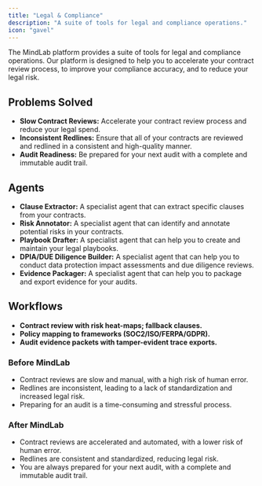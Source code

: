 ```yaml
---
title: "Legal & Compliance"
description: "A suite of tools for legal and compliance operations."
icon: "gavel"
---
```


The MindLab platform provides a suite of tools for legal and compliance operations. Our platform is designed to help you to accelerate your contract review process, to improve your compliance accuracy, and to reduce your legal risk.

## Problems Solved

-   **Slow Contract Reviews:** Accelerate your contract review process and reduce your legal spend.
-   **Inconsistent Redlines:** Ensure that all of your contracts are reviewed and redlined in a consistent and high-quality manner.
-   **Audit Readiness:** Be prepared for your next audit with a complete and immutable audit trail.

## Agents

-   **Clause Extractor:** A specialist agent that can extract specific clauses from your contracts.
-   **Risk Annotator:** A specialist agent that can identify and annotate potential risks in your contracts.
-   **Playbook Drafter:** A specialist agent that can help you to create and maintain your legal playbooks.
-   **DPIA/DUE Diligence Builder:** A specialist agent that can help you to conduct data protection impact assessments and due diligence reviews.
-   **Evidence Packager:** A specialist agent that can help you to package and export evidence for your audits.

## Workflows

-   **Contract review with risk heat-maps; fallback clauses.**
-   **Policy mapping to frameworks (SOC2/ISO/FERPA/GDPR).**
-   **Audit evidence packets with tamper-evident trace exports.**
### Before MindLab

-   Contract reviews are slow and manual, with a high risk of human error.
-   Redlines are inconsistent, leading to a lack of standardization and increased legal risk.
-   Preparing for an audit is a time-consuming and stressful process.

### After MindLab

-   Contract reviews are accelerated and automated, with a lower risk of human error.
-   Redlines are consistent and standardized, reducing legal risk.
-   You are always prepared for your next audit, with a complete and immutable audit trail.